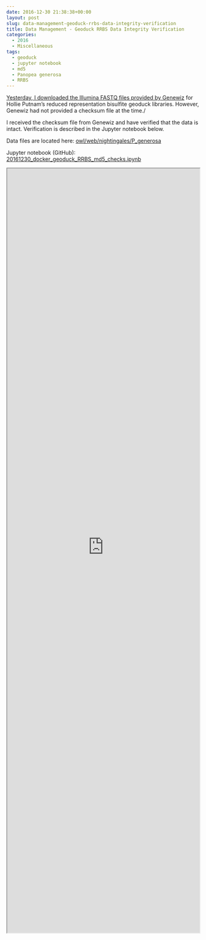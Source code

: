 ```yaml
---
date: 2016-12-30 21:38:38+00:00
layout: post
slug: data-management-geoduck-rrbs-data-integrity-verification
title: Data Management - Geoduck RRBS Data Integrity Verification
categories:
  - 2016
  - Miscellaneous
tags:
  - geoduck
  - jupyter notebook
  - md5
  - Panopea generosa
  - RRBS
---
```


[Yesterday, I downloaded the Illumina FASTQ files provided by Genewiz](https://robertslab.github.io/sams-notebook/posts/2016/2016-12-29-data-received-geoduck-rrbs-sequencing-data.html) for Hollie Putnam's reduced representation bisulfite geoduck libraries. However, Genewiz had not provided a checksum file at the time./

I received the checksum file from Genewiz and have verified that the data is intact. Verification is described in the Jupyter notebook below.

Data files are located here: [owl/web/nightingales/P_generosa](https://owl.fish.washington.edu/nightingales/P_generosa/)

Jupyter notebook (GitHub): [20161230_docker_geoduck_RRBS_md5_checks.ipynb](https://github.com/sr320/LabDocs/blob/master/jupyter_nbs/sam/20161230_docker_geoduck_RRBS_md5_checks.ipynb)

<iframe src="https://render.githubusercontent.com/view/ipynb?commit=d543fd8f5447830f82621eb072b5ce5c3ddb1d5b&enc_url=68747470733a2f2f7261772e67697468756275736572636f6e74656e742e636f6d2f73723332302f4c6162446f63732f643534336664386635343437383330663832363231656230373262356365356333646462316435622f6a7570797465725f6e62732f73616d2f32303136313233305f646f636b65725f67656f6475636b5f525242535f6d64355f636865636b732e6970796e62&nwo=sr320%2FLabDocs&path=jupyter_nbs%2Fsam%2F20161230_docker_geoduck_RRBS_md5_checks.ipynb&repository_id=13746500#a0b8069d-0253-4a59-a3d0-7f63a7fba75f" width="100%" height="2000" scrolling="yes"></iframe>
